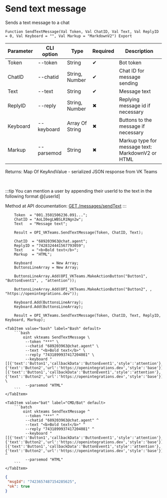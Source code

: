 ﻿---
sidebar_position: 1
---


# Send text message
 Sends a text message to a chat



`Function SendTextMessage(Val Token, Val ChatID, Val Text, Val ReplyID = 0, Val Keyboard = "", Val Markup = "MarkdownV2") Export`

  | Parameter | CLI option | Type | Required | Description |
  |-|-|-|-|-|
  | Token | --token | String | &#x2714; | Bot token |
  | ChatID | --chatid | String, Number | &#x2714; | Chat ID for message sending |
  | Text | --text | String | &#x2714; | Message text |
  | ReplyID | --reply | String, Number | &#x2716; | Replying message id if necessary |
  | Keyboard | --keyboard | Array Of String | &#x2716; | Buttons to the message if necessary |
  | Markup | --parsemod | String | &#x2716; | Markup type for message text: MarkdownV2 or HTML |

  
  Returns:  Map Of KeyAndValue - serialized JSON response from VK Teams

<br/>

:::tip
You can mention a user by appending their userId to the text in the following format @[userId]

 Method at API documentation: [GET /messages/sendText](https://teams.vk.com/botapi/#/messages/get_messages_sendText)
:::
<br/>


```bsl title="1C:Enterprise/OneScript code example"
    Token  = "001.3501506236.091...";
    ChatID = "AoLI0egLWBSLR1Ngn2w";
    Text   = "Message text";

    Result = OPI_VKTeams.SendTextMessage(Token, ChatID, Text);

    ChatID  = "689203963@chat.agent";
    ReplyID = "7428324441567793059";
    Text    = "<b>Bold text</b>";
    Markup  = "HTML";

    Keyboard         = New Array;
    ButtonsLineArray = New Array;

    ButtonsLineArray.Add(OPI_VKTeams.MakeActionButton("Button1", "ButtonEvent1", , "attention"));

    ButtonsLineArray.Add(OPI_VKTeams.MakeActionButton("Button2", , "https://openintegrations.dev"));

    Keyboard.Add(ButtonsLineArray);
    Keyboard.Add(ButtonsLineArray);

    Result = OPI_VKTeams.SendTextMessage(Token, ChatID, Text, ReplyID, Keyboard, Markup);
```
 

 <Tabs>
  
    <TabItem value="bash" label="Bash" default>
        ```bash
            oint vkteams SendTextMessage \
             --token "***" \
             --chatid "689203963@chat.agent" \
             --text "<b>Bold text</b>" \
             --reply "7431899937417204081" \
             --keyboard "[[{'text':'Button1','callbackData':'ButtonEvent1','style':'attention'},{'text':'Button2','url':'https://openintegrations.dev','style':'base'}],[{'text':'Button1','callbackData':'ButtonEvent1','style':'attention'},{'text':'Button2','url':'https://openintegrations.dev','style':'base'}]]" \
             --parsemod "HTML"
        ```
    </TabItem>
  
    <TabItem value="bat" label="CMD/Bat" default>
        ```batch
            oint vkteams SendTextMessage ^
             --token "***" ^
             --chatid "689203963@chat.agent" ^
             --text "<b>Bold text</b>" ^
             --reply "7431899937417204081" ^
             --keyboard "[[{'text':'Button1','callbackData':'ButtonEvent1','style':'attention'},{'text':'Button2','url':'https://openintegrations.dev','style':'base'}],[{'text':'Button1','callbackData':'ButtonEvent1','style':'attention'},{'text':'Button2','url':'https://openintegrations.dev','style':'base'}]]" ^
             --parsemod "HTML"
        ```
    </TabItem>
</Tabs>


```json title="Result"
{
 "msgId": "7423657487154285625",
 "ok": true
}
```
